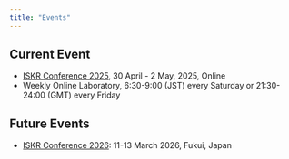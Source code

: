 ```yaml
---
title: "Events"
---
```


## Current Event

- [ISKR Conference 2025](https://intl-society-for-kaigo-research.github.io/iskr2025/index.html), 30 April - 2 May, 2025, Online
- Weekly Online Laboratory, 6:30-9:00 (JST) every Saturday or 21:30-24:00 (GMT) every Friday

## Future Events

- [ISKR Conference 2026](https://intl-society-for-kaigo-research.github.io/iskr2026/index.html): 11-13 March 2026, Fukui, Japan

